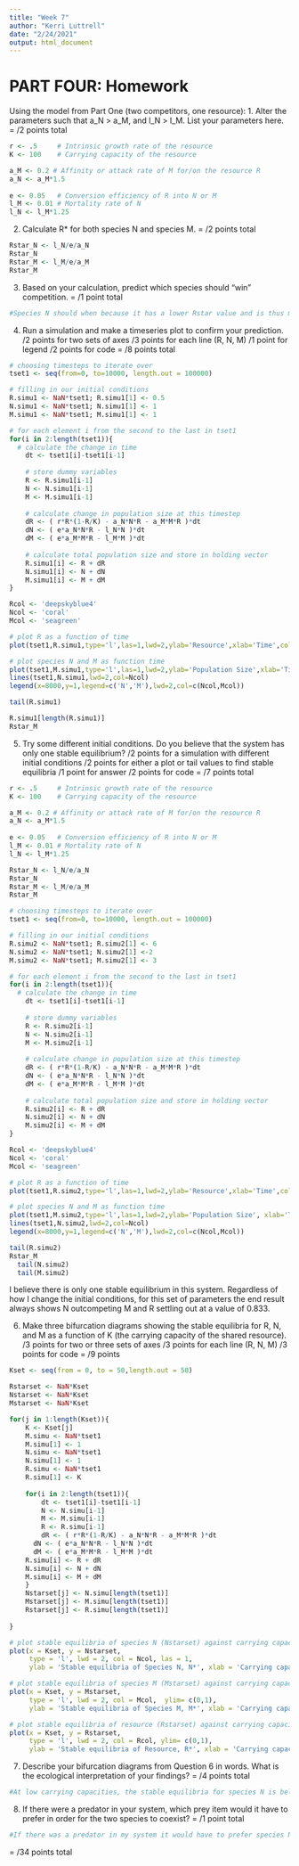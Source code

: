 ```yaml
---
title: "Week 7"
author: "Kerri Luttrell"
date: "2/24/2021"
output: html_document
---
```


# PART FOUR: Homework

Using the model from Part One (two competitors, one resource):
1. Alter the parameters such that a_N > a_M, and l_N > l_M. List your parameters here.
= /2 points total

```r
r <- .5		# Intrinsic growth rate of the resource
K <- 100	# Carrying capacity of the resource

a_M <- 0.2 # Affinity or attack rate of M for/on the resource R
a_N <- a_M*1.5
	
e <- 0.05	# Conversion efficiency of R into N or M
l_M <- 0.01	# Mortality rate of N
l_N <- l_M*1.25

```


2. Calculate R* for both species N and species M.
= /2 points total
```r
Rstar_N <- l_N/e/a_N
Rstar_N
Rstar_M <- l_M/e/a_M
Rstar_M
```

3. Based on your calculation, predict which species should "win" competition.
= /1 point total
```r
#Species N should when because it has a lower Rstar value and is thus more competitively dominant than species M. 
```

4. Run a simulation and make a timeseries plot to confirm your prediction.
/2 points for two sets of axes
/3 points for each line (R, N, M)
/1 point for legend
/2 points for code
= /8 points total

```r
# choosing timesteps to iterate over
tset1 <- seq(from=0, to=10000, length.out = 100000)

# filling in our initial conditions
R.simu1 <- NaN*tset1; R.simu1[1] <- 0.5
N.simu1 <- NaN*tset1; N.simu1[1] <- 1
M.simu1 <- NaN*tset1; M.simu1[1] <- 1

# for each element i from the second to the last in tset1
for(i in 2:length(tset1)){
  # calculate the change in time
	dt <- tset1[i]-tset1[i-1]
	
	# store dummy variables
	R <- R.simu1[i-1]
	N <- N.simu1[i-1]
	M <- M.simu1[i-1]
	
	# calculate change in population size at this timestep
	dR <- ( r*R*(1-R/K) - a_N*N*R - a_M*M*R )*dt
	dN <- ( e*a_N*N*R - l_N*N )*dt
	dM <- ( e*a_M*M*R - l_M*M )*dt
	
	# calculate total population size and store in holding vector
	R.simu1[i] <- R + dR
	N.simu1[i] <- N + dN
	M.simu1[i] <- M + dM
}

Rcol <- 'deepskyblue4'
Ncol <- 'coral'
Mcol <- 'seagreen'

# plot R as a function of time
plot(tset1,R.simu1,type='l',las=1,lwd=2,ylab='Resource',xlab='Time',col=Rcol)

# plot species N and M as function time
plot(tset1,M.simu1,type='l',las=1,lwd=2,ylab='Population Size',xlab='Time',col=Mcol,ylim=c(0,max(c(max(M.simu1,N.simu1)))))
lines(tset1,N.simu1,lwd=2,col=Ncol)
legend(x=8000,y=1,legend=c('N','M'),lwd=2,col=c(Ncol,Mcol))
```

```r
tail(R.simu1)

R.simu1[length(R.simu1)]
Rstar_M
```

5. Try some different initial conditions. Do you believe that the system has only one stable equilibrium?
/2 points for a simulation with different initial conditions
/2 points for either a plot or tail values to find stable equilibria
/1 point for answer
/2 points for code
= /7 points total

```r
r <- .5		# Intrinsic growth rate of the resource
K <- 100	# Carrying capacity of the resource

a_M <- 0.2 # Affinity or attack rate of M for/on the resource R
a_N <- a_M*1.5
	
e <- 0.05	# Conversion efficiency of R into N or M
l_M <- 0.01	# Mortality rate of N
l_N <- l_M*1.25
```

```r
Rstar_N <- l_N/e/a_N
Rstar_N
Rstar_M <- l_M/e/a_M
Rstar_M
```


```r
# choosing timesteps to iterate over
tset1 <- seq(from=0, to=10000, length.out = 100000)

# filling in our initial conditions
R.simu2 <- NaN*tset1; R.simu2[1] <- 6
N.simu2 <- NaN*tset1; N.simu2[1] <-2
M.simu2 <- NaN*tset1; M.simu2[1] <- 3

# for each element i from the second to the last in tset1
for(i in 2:length(tset1)){
  # calculate the change in time
	dt <- tset1[i]-tset1[i-1]
	
	# store dummy variables
	R <- R.simu2[i-1]
	N <- N.simu2[i-1]
	M <- M.simu2[i-1]
	
	# calculate change in population size at this timestep
	dR <- ( r*R*(1-R/K) - a_N*N*R - a_M*M*R )*dt
	dN <- ( e*a_N*N*R - l_N*N )*dt
	dM <- ( e*a_M*M*R - l_M*M )*dt
	
	# calculate total population size and store in holding vector
	R.simu2[i] <- R + dR
	N.simu2[i] <- N + dN
	M.simu2[i] <- M + dM
}

Rcol <- 'deepskyblue4'
Ncol <- 'coral'
Mcol <- 'seagreen'

# plot R as a function of time
plot(tset1,R.simu2,type='l',las=1,lwd=2,ylab='Resource',xlab='Time',col=Rcol)

# plot species N and M as function time
plot(tset1,M.simu2,type='l',las=1,lwd=2,ylab='Population Size', xlab='Time',col=Mcol, ylim=c(0,max(c(max(M.simu2,N.simu2)))))
lines(tset1,N.simu2,lwd=2,col=Ncol)
legend(x=8000,y=1,legend=c('N','M'),lwd=2,col=c(Ncol,Mcol))
```

```r
tail(R.simu2)
Rstar_M
  tail(N.simu2)
  tail(M.simu2)


```
I believe there is only one stable equilibrium in this system. Regardless of how I change the initial conditions, for this set of parameters the end result always shows N outcompeting M and R settling out at a value of 0.833. 

6. Make three bifurcation diagrams showing the stable equilibria for R, N, and M as a function of K (the carrying capacity of the shared resource).
/3 points for two or three sets of axes
/3 points for each line (R, N, M)
/3 points for code
= /9 points
```r

Kset <- seq(from = 0, to = 50,length.out = 50)

Rstarset <- NaN*Kset
Nstarset <- NaN*Kset
Mstarset <- NaN*Kset

for(j in 1:length(Kset)){
	K <- Kset[j] 
	M.simu <- NaN*tset1
	M.simu[1] <- 1 
	N.simu <- NaN*tset1
	N.simu[1] <- 1 
	R.simu <- NaN*tset1 
	R.simu[1] <- K
	
	for(i in 2:length(tset1)){
		dt <- tset1[i]-tset1[i-1]
		N <- N.simu[i-1]
		M <- M.simu[i-1]
		R <- R.simu[i-1]
		dR <- ( r*R*(1-R/K) - a_N*N*R - a_M*M*R )*dt
	  dN <- ( e*a_N*N*R - l_N*N )*dt
	  dM <- ( e*a_M*M*R - l_M*M )*dt
	R.simu[i] <- R + dR
	N.simu[i] <- N + dN
	M.simu[i] <- M + dM
	}	
	Nstarset[j] <- N.simu[length(tset1)]
	Mstarset[j] <- M.simu[length(tset1)]
	Rstarset[j] <- R.simu[length(tset1)]
	
}

# plot stable equilibria of species N (Nstarset) against carrying capacity (Kset)
plot(x = Kset, y = Nstarset,
     type = 'l', lwd = 2, col = Ncol, las = 1, 
     ylab = 'Stable equilibria of Species N, N*', xlab = 'Carrying capacity, K')

# plot stable equilibria of species M (Mstarset) against carrying capacity (Kset)
plot(x = Kset, y = Mstarset,
     type = 'l', lwd = 2, col = Mcol,  ylim= c(0,1),
     ylab = 'Stable equilibria of Species M, M*', xlab = 'Carrying capacity, K')

# plot stable equilibria of resource (Rstarset) against carrying capacity (Kset)
plot(x = Kset, y = Rstarset,
     type = 'l', lwd = 2, col = Rcol, ylim= c(0,1),
     ylab = 'Stable equilibria of Resource, R*', xlab = 'Carrying capacity, K')
```

7. Describe your bifurcation diagrams from Question 6 in words. What is the ecological interpretation of your findings?
= /4 points total
```r
#At low carrying capacities, the stable equilibria for species N is below its Nstar max of ~1.64 individuals. At a carrying capacity of ~15 and beyond Species N is within 0.1 of its Nstar max. The equilibrium population size of species M is always hovering around zero no matter the carrying capacity. The equilibrium amount of resource is always at ~0.8333 regardless of carry capacity. Ecologically, at any carrying capacity N will outcompete M so that the equilibrium pop size of M is ~0 and N is >0. As long as there is enough room in the environment  (K>10), Species N will reach an equilibrium population size ~1.64. 
```

8. If there were a predator in your system, which prey item would it have to prefer in order for the two species to coexist?
= /1 point total
```r
#If there was a predator in my system it would have to prefer species N. This is because species M has both a higher resource affinity and a lower mortality rate than species M, so in the absence of predation it outcompetes species M. By including predation in the system, the predator can exhibit topdown control on the population size of species N so that it does not use up all the resource and outcompete species M. 
```

= /34 points total
